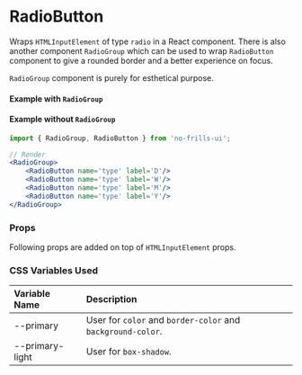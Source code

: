 
<Meta title='Components/RadioButton' component={RadioButton} />

# RadioButton

Wraps `HTMLInputElement` of type `radio` in a React component. There is also another component `RadioGroup` which
can be used to wrap `RadioButton` component to give a rounded border and a better experience on focus.

`RadioGroup` component is purely for esthetical purpose.

#### Example with `RadioGroup`
<Preview>
    <RadioGroup>
        <RadioButton name='type' label='D'/>
        <RadioButton name='type' label='W'/>
        <RadioButton name='type' label='M' disabled />
        <RadioButton name='type' label='Y'/>
    </RadioGroup>
</Preview>

#### Example without `RadioGroup`
<Preview>
    <div>
        <RadioButton name='viewType' label='D'/>
        <RadioButton name='viewType' label='W'/>
        <RadioButton name='viewType' label='M' disabled />
        <RadioButton name='viewType' label='Y'/>
    </div>
</Preview>

```jsx
import { RadioGroup, RadioButton } from 'no-frills-ui';

// Render
<RadioGroup>
    <RadioButton name='type' label='D'/>
    <RadioButton name='type' label='W'/>
    <RadioButton name='type' label='M'/>
    <RadioButton name='type' label='Y'/>
</RadioGroup>
```
### Props
Following props are added on top of `HTMLInputElement` props.
<Props of={RadioButton} />

### CSS Variables Used

| Variable Name | Description |
| :- | :- |
| --primary | User for `color` and `border-color` and `background-color`. |
| --primary-light | User for `box-shadow`. |
